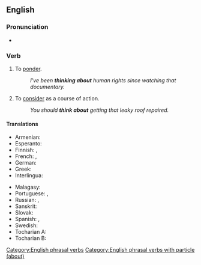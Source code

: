 ==English==

===Pronunciation===
* {{IPA|en|/ˈθɪŋk əˌbaʊt/}}

===Verb===
{{en-verb|thinks about|thinking about|thought about}}

# {{lb|en|transitive}} To [[ponder]].
#: ''I've been '''thinking about''' human rights since watching that documentary.''
# {{lb|en|transitive}} To [[consider]] as a course of action.
#: ''You should '''think about''' getting that leaky roof repaired.''

====Translations====
{{trans-top|ponder}}
* Armenian: {{t+|hy|մտորել|sc=Armn}}
* Esperanto: {{t|eo|pripensi}}
* Finnish: {{t+|fi|ajatella}}, {{t+|fi|pohtia}}
* French: {{t+|fr|penser|alt=penser à}}, {{t+|fr|réfléchir|alt=réfléchir à}}
* German: {{qualifier|[[jemand]]}} {{t+|de|denken an}}
* Greek: {{t+|el|αναλογίζομαι}}
* Interlingua: {{qualifier|[[alcuno]], [[alco]]}} {{t|ia|pensar a}}
{{trans-mid}}
* Malagasy: {{t+|mg|mieritreritra}}
* Portuguese: {{t|pt|pensar em}}, {{t|pt|[[pensar]] [[sobre]]}}
* Russian: {{t+|ru|обду́мывать|impf}}, {{t+|ru|обду́мать|pf}}
* Sanskrit: {{t+|sa|मन्यते}}
* Slovak: {{t+|sk|myslieť|alt=myslieť o}} {{qualifier|+ locative}}
* Spanish: {{t+|es|pensar|alt=pensar en alguien}}, {{t+|es|ponderar}}
* Swedish: {{t|sv|tänka på}}
* Tocharian A: {{t|xto|pälsk-}}
* Tocharian B: {{t|txb|pälsk-}}
{{trans-bottom}}

[[Category:English phrasal verbs]]
[[Category:English phrasal verbs with particle (about)]]